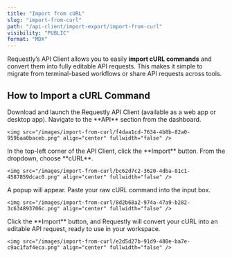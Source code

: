 ```yaml
---
title: "Import from cURL"
slug: "import-from-curl"
path: "/api-client/import-export/import-from-curl"
visibility: "PUBLIC"
format: "MDX"
---
```


Requestly’s API Client allows you to easily **import cURL commands** and convert them into fully editable API requests. This makes it simple to migrate from terminal-based workflows or share API requests across tools.

## How to Import a cURL Command

<Steps>
  <Step title="Download and Open Requestly Dashboard">
    Download and launch the Requestly API Client (available as a web app or desktop app). Navigate to the **API** section from the dashboard.

    <img src="/images/import-from-curl/f4daa1cd-7634-4b8b-82a0-959baa0baceb.png" align="center" fullwidth="false" />
  </Step>

  <Step title="Click on &#x22;Import&#x22; and Select cURL">
    In the top-left corner of the API Client, click the **Import** button. From the dropdown, choose **cURL**.

    <img src="/images/import-from-curl/bc62d7c2-3620-4dba-81c1-4587859dcac0.png" align="center" fullwidth="false" />
  </Step>

  <Step title="Paste Your cURL Command">
    A popup will appear. Paste your raw cURL command into the input box.

    <img src="/images/import-from-curl/8d2b68a2-974a-47a9-b282-3c634893706c.png" align="center" fullwidth="false" />
  </Step>

  <Step title="Click &#x22;Import&#x22;">
    Click the **Import** button, and Requestly will convert your cURL into an editable API request, ready to use in your workspace.

    <img src="/images/import-from-curl/e2d5d27b-91d9-488e-ba7e-c9ac1faf4eca.png" align="center" fullwidth="false" />
  </Step>
</Steps>
